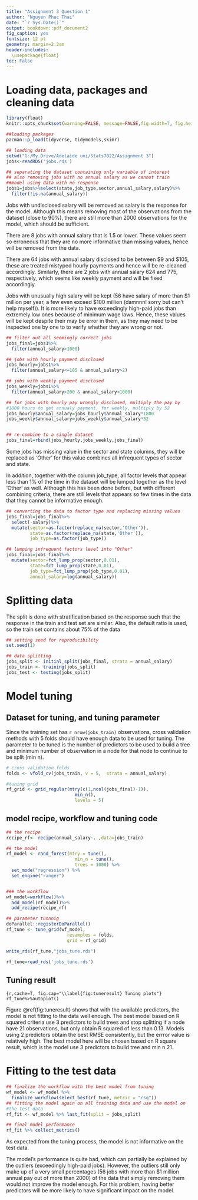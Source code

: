 ---
title: "Assignment 3 Question 1"
author: "Nguyen Phuc Thai"
date: "`r Sys.Date()`"
output: bookdown::pdf_document2
fig_caption: yes
fontsize: 12 pt
geometry: margin=2.3cm
header-includes:
  \usepackage{float}
toc: False
---

# Loading data, packages and cleaning data
```{r global-options, include=FALSE}
library(float)
knitr::opts_chunk$set(warning=FALSE, message=FALSE,fig.width=7, fig.height=4, fig.align =  'center',fig.pos = 'H')
```

```{r}
##loading packages 
pacman::p_load(tidyverse, tidymodels,skimr)
```



```{r}


## loading data
setwd("G:/My Drive/Adelaide uni/Stats7022/Assignment 3")
jobs<-readRDS('jobs.rds')

## separating the dataset containing only variable of interest
## also removing jobs with no annual salary as we cannot train
##model using data with no response
jobs1=jobs%>%select(state,job_type,sector,annual_salary,salary)%>%
  filter(!is.na(annual_salary))
```

Jobs with undisclosed salary will be removed as salary is the response for the model. Although this means removing most of the observations from the dataset (close to 90%), there are still more than 2000 observations for the model, which should be sufficient.

There are 8 jobs with annual salary that is 1.5 or lower. These values seem so erroneous that they are no more informative than missing values, hence will be removed from the data.

There are 64 jobs with annual salary disclosed to be between $9 and \$105, these are treated mistyped hourly payments and hence will be re-cleaned accordingly. Similarly, there are 2 jobs with annual salary 624 and 775, respectively, which seems like weekly payment and will be fixed accordingly.

Jobs with unusually high salary will be kept (56 have salary of more than $1 million per year, a few even exceed \$100 million (damnnn! sorry but can't help myself)). It is more likely to have exceedingly high-paid jobs than extremely low ones because of minimum wage laws. Hence, these values will be kept despite their may be error in them, as they may need to be inspected one by one to to verify whether they are wrong or not.


```{r, cache=T}
## filter out all seemingly correct jobs
jobs_final=jobs1%>%
  filter(annual_salary>1000)

## jobs with hourly payment disclosed
jobs_hourly=jobs1%>%
  filter(annual_salary<=105 & annual_salary>2)

## jobs with weekly payment disclosed
jobs_weekly=jobs1%>%
  filter(annual_salary>200 & annual_salary<1000)

## for jobs with hourly pay wrongly disclosed, multiply the pay by
#1800 hours to get annualy payment, for weekly, multiply by 52
jobs_hourly$annual_salary=jobs_hourly$annual_salary*1800
jobs_weekly$annual_salary=jobs_weekly$annual_salary*52


## re-combine to a single dataset
jobs_final=rbind(jobs_hourly,jobs_weekly,jobs_final)
```


Some jobs has missing value in the sector and state columns, they will be replaced as 'Other' for this value combines all infrequent types of sector and state.

In addition, together with the column job_type, all factor levels that appear less than 1% of the time in the dataset will be lumped together as the level 'Other' as well. Although this has been done before, but with different combining criteria, there are still levels that appears so few times in the data that they cannot be informative enough.

```{r}
## converting the data to factor type and replacing missing values
jobs_final=jobs_final%>%
  select(-salary)%>%
  mutate(sector=as.factor(replace_na(sector,'Other')),
         state=as.factor(replace_na(state,'Other')),
         job_type=as.factor(job_type))

## lumping infrequent factors level into "Other"
jobs_final=jobs_final%>%
  mutate(sector=fct_lump_prop(sector,0.01),
         state=fct_lump_prop(state,0.01),
         job_type=fct_lump_prop(job_type,0.01),
         annual_salary=log(annual_salary))
```


# Splitting data

The split is done with stratification based on the response such that the response in the train and test set are similar. Also, the default ratio is used, so the train set contains about 75% of the data
```{r}
## setting seed for reproducibility
set.seed(1)

## data splitting
jobs_split <- initial_split(jobs_final, strata = annual_salary)
jobs_train <- training(jobs_split)
jobs_test <- testing(jobs_split)
```

# Model tuning

## Dataset for tuning, and tuning parameter

Since the training set has `r nrow(jobs_train)` observations, cross validation methods with 5 folds should have enough data to be used for tuning. The parameter to be tuned is the number of predictors to be used to build a tree and minimum number of observation in a node for that node to continue to be split (min n).

```{r}
# cross validation folds
folds <- vfold_cv(jobs_train, v = 5,  strata = annual_salary)

#tuning grid
rf_grid <- grid_regular(mtry(c(1,ncol(jobs_final)-1)),
                          min_n(),
                          levels = 5)

```

## model recipe, workflow and tuning code

```{r}
## the recipe
recipe_rf<- recipe(annual_salary~. ,data=jobs_train)

## the model
rf_model <- rand_forest(mtry = tune(),
                          min_n = tune(),
                          trees = 1000) %>%
  set_mode("regression") %>%
  set_engine("ranger")


### the workflow
wf_model=workflow()%>%
  add_model(rf_model)%>%
  add_recipe(recipe_rf)
```

```{r }
## parameter tunnnig
doParallel::registerDoParallel()
rf_tune <- tune_grid(wf_model,
                       resamples = folds,
                       grid = rf_grid)
```


```{r, eval=F, include=F}
write_rds(rf_tune,"jobs_tune.rds")
```
```{r eval=F,include=F}
rf_tune=read_rds('jobs_tune.rds')
```


## Tuning result

```{r,cache=T, fig.cap="\\label{fig:tuneresult} Tuning plots"}
rf_tune%>%autoplot()
```

Figure \@ref(fig:tuneresult) shows that with the available predictors, the model is not fitting to the data well enough. The best model based on R squared criteria use 3 predictors to build trees and stop splitting if a node have 21 observations, but only obtain R squared of less than 0.13. Models using 2 predictors obtain the best RMSE consistently, but the errror value is relatively high. The best model here will be chosen based on R square result, which is the model use 3 predictors to build tree and min n 21.

# Fitting to the test data

```{r}
## finalize the workflow with the best model from tuning
wf_model <- wf_model %>%
  finalize_workflow(select_best(rf_tune, metric = "rsq"))
## fitting the model again on all training data and use the model on 
#the test data
rf_fit <- wf_model %>% last_fit(split = jobs_split)

```


```{r}

## final model performance
rf_fit %>% collect_metrics()
```

As expected from the tuning process, the model is not informative on the test data.

The model's performance is quite bad, which can partially be explained by the outliers (exceedingly high-paid jobs). However, the outliers still only make up of a very small percentages (56 jobs with more than $1 million annual pay out of more than 2000) of the data that simply removing them would not improve the model enough. For this problem, having better predictors will be more likely to have significant impact on the model.